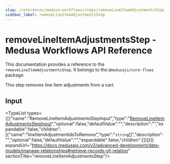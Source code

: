```yaml
---
slug: /references/medusa-workflows/steps/removeLineItemAdjustmentsStep
sidebar_label: removeLineItemAdjustmentsStep
---
```



# removeLineItemAdjustmentsStep - Medusa Workflows API Reference

This documentation provides a reference to the `removeLineItemAdjustmentsStep`. It belongs to the `@medusajs/core-flows` package.

This step removes line item adjustments from a cart.

## Input

<TypeList types={[{"name":"RemoveLineItemAdjustmentsStepInput","type":"[RemoveLineItemAdjustmentsStepInput](../../../../interfaces/core_flows.RemoveLineItemAdjustmentsStepInput/page.mdx)","optional":false,"defaultValue":"","description":"","expandable":false,"children":[{"name":"lineItemAdjustmentIdsToRemove","type":"`string`[]","description":"","optional":false,"defaultValue":"","expandable":false,"children":[]}]}]} expandUrl="https://docs.medusajs.com/v2/advanced-development/data-models/manage-relationships#retrieve-records-of-relation" sectionTitle="removeLineItemAdjustmentsStep"/>

